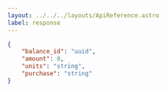 ---
layout: ../../../layouts/ApiReference.astro
label: response
---

```json
{
	"balance_id": "uuid",
	"amount": 0,
	"units": "string",
	"purchase": "string"
}
```
